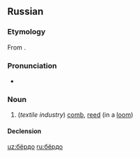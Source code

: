==Russian==
{{wikipedia|lang=ru}}

===Etymology===
From {{etyl|sla-pro|ru}} {{m|sla-pro|*bьrdo}}.

===Pronunciation===
* {{IPA|/ˈbʲɵrdə/|lang=ru}}

===Noun===
{{ru-noun|бёрдо|n}}

#(''textile industry'') [[comb]], [[reed]] (in a [[loom]])

====Declension====
{{ru-noun-о-1|бёрд|бёрд}}

[[uz:бёрдо]]
[[ru:бёрдо]]